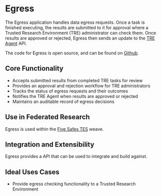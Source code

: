 # Egress

The Egress application handles data egress requests. Once a task is finished executing, the results are submitted to it for approval where a Trusted Research Environment (TRE) administrator can check them. Once results are approved or rejected, Egress then sends an update to the [TRE Agent](/software/agent) API.

The code for Egress is open source, and can be found on [Github](https://github.com/SwanseaUniversityMedical/DARE-Control).

## Core Functionality

- Accepts submitted results from completed TRE tasks for review
- Provides an approval and rejection workflow for TRE administrators
- Tracks the status of egress requests and their outcomes
- Notifies the TRE Agent when results are approved or rejected
- Maintains an auditable record of egress decisions

## Use in Federated Research

Egress is used within the [Five Safes TES](/five_safes_tes) weave.

## Integration and Extensibility

Egress provides a API that can be used to integrate and build against. 

## Ideal Uses Cases

- Provide egress checking functionality to a Trusted Research Environment
